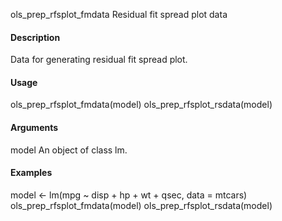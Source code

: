 
ols_prep_rfsplot_fmdata
Residual fit spread plot data

#### Description
Data for generating residual fit spread plot.

#### Usage
ols_prep_rfsplot_fmdata(model)
ols_prep_rfsplot_rsdata(model)

#### Arguments
model An object of class lm.

#### Examples
model <- lm(mpg ~ disp + hp + wt + qsec, data = mtcars)
ols_prep_rfsplot_fmdata(model)
ols_prep_rfsplot_rsdata(model)
